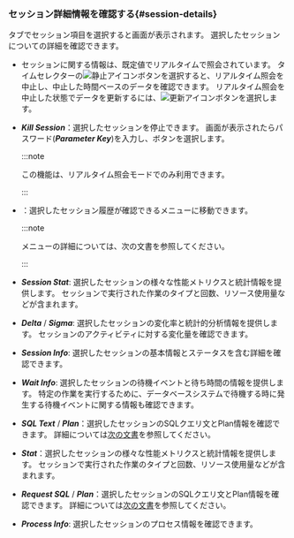 ### セッション詳細情報を確認する{#session-details}

<Cmdname sid="active_sessions" className="uitext" />タブでセッション項目を選択すると<Cmdname sid="session_detail" className="uitext" />画面が表示されます。 選択したセッションについての詳細を確認できます。

<InDoc product="postgresql"><ImgLang img='db-session-details-info.png' desc='セッション詳細' /></InDoc>

<InDoc product="oracle-pro,oracle"><ImgLang img='db-session-details-info-oracle-pro.png' desc='セッション詳細' /></InDoc>

<InDoc product="mssql"><ImgLang img='db-session-details-info-mssql.png' desc='セッション詳細' /></InDoc>

- セッションに関する情報は、既定値でリアルタイムで照会されています。 タイムセレクターの![静止アイコン](/img/ico-pause.svg)ボタンを選択すると、リアルタイム照会を中止し、中止した時間ベースのデータを確認できます。 リアルタイム照会を中止した状態でデータを更新するには、![更新アイコン](/img/ico-refresh.svg)ボタンを選択します。

- **_Kill Session_**：選択したセッションを停止できます。 <Cmdname sid="session_kill" className="uitext" />画面が表示されたらパスワード(**_Parameter Key_**)を入力し、<Cmdname sid="apply" className="uitext" />ボタンを選択します。

  :::note

  この機能は、リアルタイム照会モードでのみ利用できます。

  :::

<InDoc product="postgresql,oracle-pro,oracle">

- <Cmdname sid="TTL06721" className="uitext" />：選択したセッション履歴が確認できる<Cmdname sid="side_sessionHistory" className="uitext" />メニューに移動できます。

  :::note

  <Cmdname sid="side_sessionHistory" className="uitext" />メニューの詳細については、<Link to="analysis-session-history">次の文書</Link>を参照してください。

  :::

</InDoc>

<InDoc product="oracle-pro,oracle">

- **_Session Stat_**: 選択したセッションの様々な性能メトリクスと統計情報を提供します。 セッションで実行された作業のタイプと回数、リソース使用量などが含まれます。

- **_Delta_** / **_Sigma_**: 選択したセッションの変化率と統計的分析情報を提供します。 セッションのアクティビティに対する変化量を確認できます。

</InDoc>

- **_Session Info_**: 選択したセッションの基本情報とステータスを含む詳細を確認できます。

<Xclude product="mssql">

- **_Wait Info_**: 選択したセッションの待機イベントと待ち時間の情報を提供します。 特定の作業を実行するために、データベースシステムで待機する時に発生する待機イベントに関する情報も確認できます。

- **_SQL Text_** / **_Plan_**：選択したセッションのSQLクエリ文とPlan情報を確認できます。 詳細については[次の文書](#query-details)を参照してください。

</Xclude>

<InDoc product="mssql">

- **_Stat_**：選択したセッションの様々な性能メトリクスと統計情報を提供します。 セッションで実行された作業のタイプと回数、リソース使用量などが含まれます。

- **_Request SQL_** / **_Plan_**：選択したセッションのSQLクエリ文とPlan情報を確認できます。 詳細については[次の文書](#query-details)を参照してください。

</InDoc>

<InDoc product="postgresql">

- **_Process Info_**: 選択したセッションのプロセス情報を確認できます。

</InDoc>
